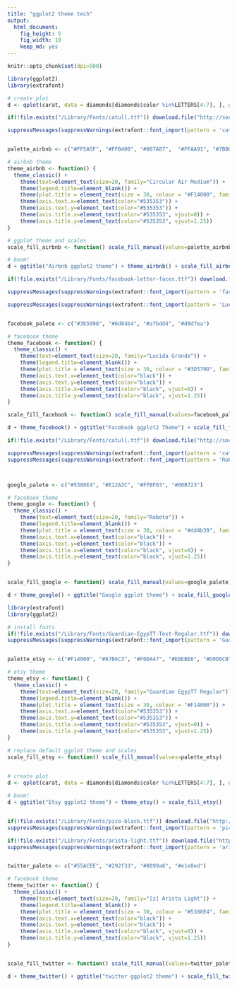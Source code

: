 ```yaml
---
title: "ggplot2 theme tech"
output:
  html_document:
    fig_height: 5
    fig_width: 10
    keep_md: yes
---
```



```r
knitr::opts_chunk$set(dpi=500)
```


```r

library(ggplot2)
library(extrafont)

# create plot
d <- qplot(carat, data = diamonds[diamonds$color %in%LETTERS[4:7], ], geom = "histogram", fill = color)


```

```r

if(!file.exists("/Library/Fonts/catull.ttf")) download.file("http://social-fonts.com/assets/fonts/catull/catull.ttf", "/Library/Fonts/catull.ttf", method="curl")

suppressMessages(suppressWarnings(extrafont::font_import(pattern = 'catull.ttf', prompt=FALSE)))


palette_airbnb <- c("#FF5A5F", "#FFB400", "#007A87",  "#FFAA91", "#7B0051")

# airbnb theme
theme_airbnb <- function() {
  theme_classic() + 
    theme(text=element_text(size=20, family="Circular Air Medium")) +
    theme(legend.title=element_blank()) + 
    theme(plot.title = element_text(size = 30, colour = "#F14000", family="Circular Air Bold")) + 
    theme(axis.text.x=element_text(color="#535353")) +
    theme(axis.text.y=element_text(color="#535353")) +
    theme(axis.title.x=element_text(color="#535353", vjust=0)) +
    theme(axis.title.y=element_text(color="#535353", vjust=1.25))
}

# ggplot theme and scales
scale_fill_airbnb <- function() scale_fill_manual(values=palette_airbnb)

# boom!
d + ggtitle("Airbnb ggplot2 theme") + theme_airbnb() + scale_fill_airbnb()
```


```r

if(!file.exists("/Library/Fonts/facebook-letter-faces.ttf")) download.file("http://social-fonts.com/assets/fonts/facebook-letter-faces/facebook-letter-faces.ttf", "/Library/Fonts/facebook-letter-faces.ttf", method="curl")

suppressMessages(suppressWarnings(extrafont::font_import(pattern = 'facebook-letter-faces.ttf', prompt=FALSE)))

suppressMessages(suppressWarnings(extrafont::font_import(pattern = 'Lucida', prompt=FALSE)))


facebook_palete <- c("#3b5998", "#6d84b4", "#afbdd4", "#d8dfea")

# facebook theme
theme_facebook <- function() {
  theme_classic() + 
    theme(text=element_text(size=20, family="Lucida Grande")) +
    theme(legend.title=element_blank()) + 
    theme(plot.title = element_text(size = 30, colour = "#3D579D", family="Facebook Letter Faces")) + 
    theme(axis.text.x=element_text(color="black")) +
    theme(axis.text.y=element_text(color="black")) +
    theme(axis.title.x=element_text(color="black", vjust=0)) +
    theme(axis.title.y=element_text(color="black", vjust=1.25))
}

scale_fill_facebook <- function() scale_fill_manual(values=facebook_palete)

d + theme_facebook() + ggtitle("Facebook ggplot2 Theme") + scale_fill_facebook()


```


```r


if(!file.exists("/Library/Fonts/catull.ttf")) download.file("http://social-fonts.com/assets/fonts/catull/catull.ttf", "/Library/Fonts/catull.ttf", method="curl")

suppressMessages(suppressWarnings(extrafont::font_import(pattern = 'catull.ttf', prompt=FALSE)))
suppressMessages(suppressWarnings(extrafont::font_import(pattern = 'Roboto', prompt=FALSE)))



google_palete <- c("#5380E4", "#E12A3C", "#FFBF03", "#00B723")

# facebook theme
theme_google <- function() {
  theme_classic() + 
    theme(text=element_text(size=20, family="Roboto")) +
    theme(legend.title=element_blank()) + 
    theme(plot.title = element_text(size = 30, colour = "#dd4b39", family="Catull")) + 
    theme(axis.text.x=element_text(color="black")) +
    theme(axis.text.y=element_text(color="black")) +
    theme(axis.title.x=element_text(color="black", vjust=0)) +
    theme(axis.title.y=element_text(color="black", vjust=1.25))
}


scale_fill_google <- function() scale_fill_manual(values=google_palete)

d + theme_google() + ggtitle("Google ggplot theme") + scale_fill_google()


```


```r

library(extrafont)
library(ggplot2)

# install fonts
if(!file.exists("/Library/Fonts/Guardian-EgypTT-Text-Regular.ttf")) download.file("https://www.etsy.com/assets/type/Guardian-EgypTT-Text-Regular.ttf", "/Library/Fonts/Guardian-EgypTT-Text-Regular.ttf", method="curl")
suppressMessages(suppressWarnings(extrafont::font_import(pattern = 'Guardian-EgypTT-Text-Regular.ttf', prompt=FALSE)))


palette_etsy <- c("#F14000", "#67B6C3", "#F0DA47", "#EBEBE6", "#D0D0CB")

# etsy theme
theme_etsy <- function() {
  theme_classic() + 
    theme(text=element_text(size=20, family="Guardian EgypTT Regular")) +
    theme(legend.title=element_blank()) + 
    theme(plot.title = element_text(size = 30, colour = "#F14000")) + 
    theme(axis.text.x=element_text(color="#535353")) +
    theme(axis.text.y=element_text(color="#535353")) +
    theme(axis.title.x=element_text(color="#535353", vjust=0)) +
    theme(axis.title.y=element_text(color="#535353", vjust=1.25))
}

# replace default ggplot theme and scales
scale_fill_etsy <- function() scale_fill_manual(values=palette_etsy)
                                     

# create plot
d <- qplot(carat, data = diamonds[diamonds$color %in%LETTERS[4:7], ], geom = "histogram", fill = color)

# boom!
d + ggtitle("Etsy ggplot2 theme") + theme_etsy() + scale_fill_etsy()



```


```r
if(!file.exists("/Library/Fonts/pico-black.ttf")) download.file("http://social-fonts.com/assets/fonts/pico-black/pico-black.ttf", "/Library/Fonts/pico-black.ttf", method="curl")
suppressMessages(suppressWarnings(extrafont::font_import(pattern = 'pico-black.ttf', prompt=FALSE)))

if(!file.exists("/Library/Fonts/arista-light.ttf")) download.file("http://social-fonts.com/assets/fonts/arista-light/arista-light.ttf", "/Library/Fonts/arista-light.ttf", method="curl")
suppressMessages(suppressWarnings(extrafont::font_import(pattern = 'arista-light.ttf', prompt=FALSE)))


twitter_palete <- c("#55ACEE", "#292f33", "#8899a6", "#e1e8ed")

# facebook theme
theme_twitter <- function() {
  theme_classic() + 
    theme(text=element_text(size=20, family="[z] Arista Light")) +
    theme(legend.title=element_blank()) + 
    theme(plot.title = element_text(size = 30, colour = "#5380E4", family="PicoBlackAl")) + 
    theme(axis.text.x=element_text(color="black")) +
    theme(axis.text.y=element_text(color="black")) +
    theme(axis.title.x=element_text(color="black", vjust=0)) +
    theme(axis.title.y=element_text(color="black", vjust=1.25))
}


scale_fill_twitter <- function() scale_fill_manual(values=twitter_palete)

d + theme_twitter() + ggtitle("twitter ggplot2 theme") + scale_fill_twitter()


```
